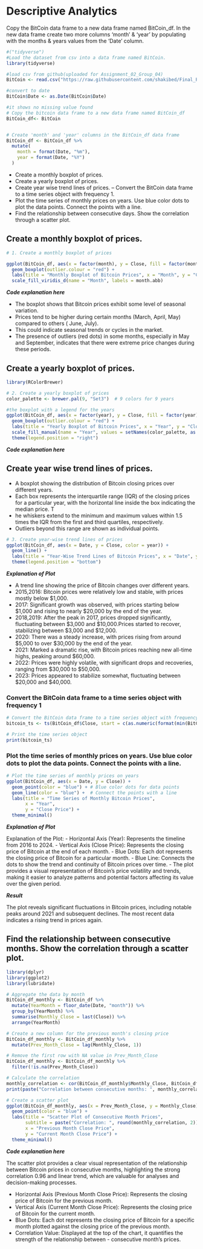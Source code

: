 # Descriptive Analytics

Copy the BitCoin data frame to a new data frame named BitCoin_df. In the new data frame create two more columns ‘month’ & ‘year’ by populating with the months & years values from the ‘Date’ column. 
```r


#("tidyverse")
#Load the dataset from csv into a data frame named BitCoin.
library(tidyverse)

#load csv from github(uploaded for Assignment_02_Group_04)
BitCoin <- read.csv("https://raw.githubusercontent.com/shakibed/Final_Project_Group_04/main/BTC-Monthly.csv", stringsAsFactors = FALSE)

#convert to date
BitCoin$Date <- as.Date(BitCoin$Date)

#it shows no missing value found
# Copy the bitcoin data frame to a new data frame named BitCoin_df
BitCoin_df<- BitCoin


# Create 'month' and 'year' columns in the BitCoin_df data frame
BitCoin_df <- BitCoin_df %>%
  mutate(
    month = format(Date, "%m"),
    year = format(Date, "%Y")
  )

```
 
  - Create a monthly boxplot of prices.
  - Create a yearly boxplot of prices.
  - Create year wise trend lines of prices.
  -- Convert the BitCoin data frame to a time series object with frequency 1.
  - Plot the time series of monthly prices on years. Use blue color dots to plot the data points. Connect the points with a line.
  - Find the relationship between consecutive days. Show the correlation through a scatter plot.
  
 
## Create a monthly boxplot of prices.{-}


```r
# 1. Create a monthly boxplot of prices

ggplot(BitCoin_df, aes(x = factor(month), y = Close, fill = factor(month))) +
  geom_boxplot(outlier.colour = "red") +
  labs(title = "Monthly Boxplot of Bitcoin Prices", x = "Month", y = "Close Price") +
  scale_fill_viridis_d(name = "Month", labels = month.abb)


```

_**Code explanation here**_

* The boxplot shows that Bitcoin prices exhibit some level of seasonal variation. 
* Prices tend to be higher during certain months (March, April, May) compared to others ( June, July). 
* This could indicate seasonal trends or cycles in the market.
* The presence of outliers (red dots) in some months, especially in May and September, indicates that there were extreme price changes during these periods.


## Create a yearly boxplot of prices.{-}


```r
library(RColorBrewer)

# 2. Create a yearly boxplot of prices
color_palette <- brewer.pal(9, "Set3")  # 9 colors for 9 years

#the boxplot with a legend for the years
ggplot(BitCoin_df, aes(x = factor(year), y = Close, fill = factor(year))) +
  geom_boxplot(outlier.colour = "red") +
  labs(title = "Yearly Boxplot of Bitcoin Prices", x = "Year", y = "Close Price") +
  scale_fill_manual(name = "Year", values = setNames(color_palette, as.character(2015:2023))) +
  theme(legend.position = "right")


```


_**Code explanation here**_


## Create year wise trend lines of prices.{-}

* A boxplot showing the distribution of Bitcoin closing prices over different years. 
* Each box represents the interquartile range (IQR) of the closing prices for a particular year, with the horizontal line inside the box indicating the median price. T
* he whiskers extend to the minimum and maximum values within 1.5 times the IQR from the first and third quartiles, respectively. 
* Outliers beyond this range are shown as individual points.



```r
# 3. Create year-wise trend lines of prices
ggplot(BitCoin_df, aes(x = Date, y = Close, color = year)) +
  geom_line() +
  labs(title = "Year-Wise Trend Lines of Bitcoin Prices", x = "Date", y = "Close Price") +
  theme(legend.position = "bottom")


```

_**Explanation of Plot**_

* A trend line showing the price of Bitcoin changes over different years. 
* 2015,2016: Bitcoin prices were relatively low and stable, with prices mostly below $1,000.
* 2017: Significant growth was observed, with prices starting below $1,000 and rising to nearly $20,000 by the end of the year.
* 2018,2019: After the peak in 2017, prices dropped significantly, fluctuating between $3,000 and $10,000.Prices started to recover, stabilizing between $3,000 and $12,000.
* 2020: There was a steady increase, with prices rising from around $5,000 to over $30,000 by the end of the year.
* 2021: Marked a dramatic rise, with Bitcoin prices reaching new all-time highs, peaking around $60,000.
* 2022: Prices were highly volatile, with significant drops and recoveries, ranging from $30,000 to $50,000.
* 2023: Prices appeared to stabilize somewhat, fluctuating between $20,000 and $40,000.



### Convert the BitCoin data frame to a time series object with frequency 1{-}
```r

# Convert the BitCoin data frame to a time series object with frequency 1
bitcoin_ts <- ts(BitCoin_df$Close, start = c(as.numeric(format(min(BitCoin_df$Date), "%Y")), 1), frequency = 1)

# Print the time series object
print(bitcoin_ts)
```


### Plot the time series of monthly prices on years. Use blue color dots to plot the data points. Connect the points with a line.{-}


```r
# Plot the time series of monthly prices on years
ggplot(BitCoin_df, aes(x = Date, y = Close)) +
  geom_point(color = "blue") + # Blue color dots for data points
  geom_line(color = "blue") +  # Connect the points with a line
  labs(title = "Time Series of Monthly Bitcoin Prices",
       x = "Year",
       y = "Close Price") +
  theme_minimal()


```

_**Explanation of Plot**_

Explanation of the Plot:
- Horizontal Axis (Year): Represents the timeline from 2016 to 2024.
- Vertical Axis (Close Price): Represents the closing price of Bitcoin at the end of each month.
- Blue Dots: Each dot represents the closing price of Bitcoin for a particular month.
- Blue Line: Connects the dots to show the trend and continuity of Bitcoin prices over time.
- The plot provides a visual representation of Bitcoin's price volatility and trends, making it easier to analyze patterns and potential factors affecting its value over the given period.

_**Result**_

The plot reveals significant fluctuations in Bitcoin prices, including notable peaks around 2021 and subsequent declines. The most recent data indicates a rising trend in prices again.


## Find the relationship between consecutive months. Show the correlation through a scatter plot.{-}



```r
library(dplyr)
library(ggplot2)
library(lubridate)

# Aggregate the data by month
BitCoin_df_monthly <- BitCoin_df %>%
  mutate(YearMonth = floor_date(Date, "month")) %>%
  group_by(YearMonth) %>%
  summarise(Monthly_Close = last(Close)) %>%
  arrange(YearMonth)

# Create a new column for the previous month's closing price
BitCoin_df_monthly <- BitCoin_df_monthly %>%
  mutate(Prev_Month_Close = lag(Monthly_Close, 1))

# Remove the first row with NA value in Prev_Month_Close
BitCoin_df_monthly <- BitCoin_df_monthly %>%
  filter(!is.na(Prev_Month_Close))

# Calculate the correlation
monthly_correlation <- cor(BitCoin_df_monthly$Monthly_Close, BitCoin_df_monthly$Prev_Month_Close)
print(paste("Correlation between consecutive months: ", monthly_correlation))

# Create a scatter plot
ggplot(BitCoin_df_monthly, aes(x = Prev_Month_Close, y = Monthly_Close)) +
  geom_point(color = "blue") +
  labs(title = "Scatter Plot of Consecutive Month Prices",
       subtitle = paste("Correlation: ", round(monthly_correlation, 2)),
       x = "Previous Month Close Price",
       y = "Current Month Close Price") +
  theme_minimal()
```

_**Code explanation here**_

The scatter plot provides a clear visual representation of the relationship between Bitcoin prices in consecutive months, highlighting the strong correlation 0.96 and linear trend, which are valuable for analyses and decision-making processes.

- Horizontal Axis (Previous Month Close Price): Represents the closing price of Bitcoin for the previous month.
- Vertical Axis (Current Month Close Price): Represents the closing price of Bitcoin for the current month.
- Blue Dots: Each dot represents the closing price of Bitcoin for a specific month plotted against the closing price of the previous month.
- Correlation Value: Displayed at the top of the chart, it quantifies the strength of the relationship between - consecutive month's prices.

